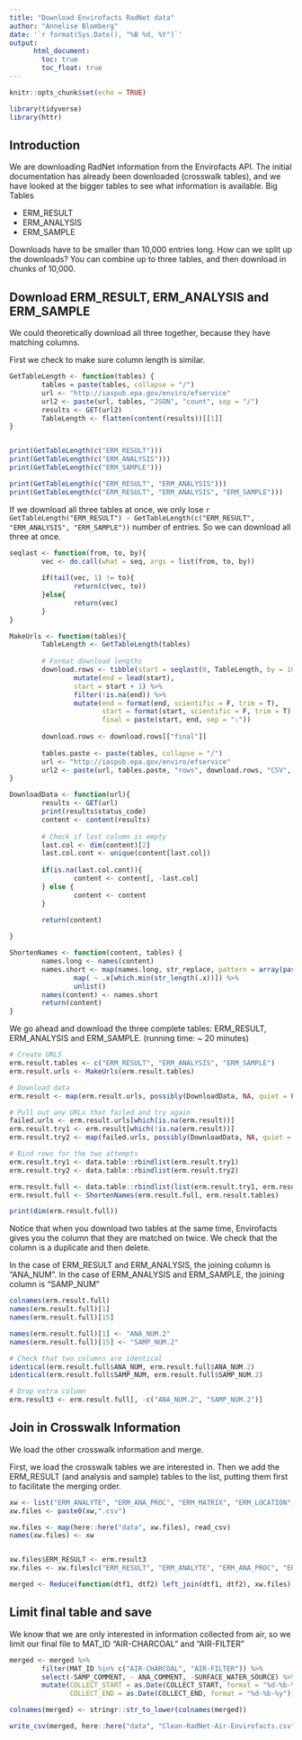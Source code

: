 ```yaml
---
title: "Download Envirofacts RadNet data"
author: "Annelise Blomberg"
date: '`r format(Sys.Date(), "%B %d, %Y")`'
output:
      html_document:
        toc: true
        toc_float: true
---
```


```r
knitr::opts_chunk$set(echo = TRUE)

library(tidyverse)
library(httr)
```

## Introduction 
We are downloading RadNet information from the Envirofacts API. The initial documentation has already been downloaded (crosswalk tables), and we have looked at the bigger tables to see what information is available. 
Big Tables

* ERM_RESULT
* ERM_ANALYSIS
* ERM_SAMPLE

Downloads have to be smaller than 10,000 entries long. How can we split up the downloads? You can combine up to three tables, and then download in chunks of 10,000. 

## Download ERM_RESULT, ERM_ANALYSIS and ERM_SAMPLE 

We could theoretically download all three together, because they have matching columns. 

First we check to make sure column length is similar. 

```r

GetTableLength <- function(tables) {
        tables = paste(tables, collapse = "/")
        url <- "http://iaspub.epa.gov/enviro/efservice" 
        url2 <- paste(url, tables, "JSON", "count", sep = "/")
        results <- GET(url2)
        TableLength <- flatten(content(results))[[1]]
}


print(GetTableLength(c("ERM_RESULT")))
print(GetTableLength(c("ERM_ANALYSIS")))
print(GetTableLength(c("ERM_SAMPLE")))

print(GetTableLength(c("ERM_RESULT", "ERM_ANALYSIS")))
print(GetTableLength(c("ERM_RESULT", "ERM_ANALYSIS", "ERM_SAMPLE")))

```

If we download all three tables at once, we only lose `r GetTableLength("ERM_RESULT") - GetTableLength(c("ERM_RESULT", "ERM_ANALYSIS", "ERM_SAMPLE"))` number of entries. So we can download all three at once. 

```r

seqlast <- function(from, to, by){
        vec <- do.call(what = seq, args = list(from, to, by))
        
        if(tail(vec, 1) != to){
                return(c(vec, to))
        }else{
                return(vec)
        }
}

MakeUrls <- function(tables){
        TableLength <- GetTableLength(tables)
        
        # Format download lengths
        download.rows <- tibble(start = seqlast(0, TableLength, by = 10000)) %>% 
                mutate(end = lead(start),
                start = start + 1) %>% 
                filter(!is.na(end)) %>% 
                mutate(end = format(end, scientific = F, trim = T),
                       start = format(start, scientific = F, trim = T),
                       final = paste(start, end, sep = ":"))
        
        download.rows <- download.rows[["final"]]
        
        tables.paste <- paste(tables, collapse = "/")
        url <- "http://iaspub.epa.gov/enviro/efservice"
        url2 <- paste(url, tables.paste, "rows", download.rows, "CSV", sep = "/")
}

DownloadData <- function(url){
        results <- GET(url)
        print(results$status_code)
        content <- content(results)
        
        # Check if last column is empty
        last.col <- dim(content)[2]
        last.col.cont <- unique(content[last.col])
        
        if(is.na(last.col.cont)){
                content <- content[, -last.col]
        } else {
                content <- content
        }
        
        return(content)

}

ShortenNames <- function(content, tables) { 
        names.long <- names(content)
        names.short <- map(names.long, str_replace, pattern = array(paste0(tables, ".")), replacement = "") %>% 
                map( ~ .x[which.min(str_length(.x))]) %>% 
                unlist()
        names(content) <- names.short
        return(content)
}

```

We go ahead and download the three complete tables: ERM_RESULT, ERM_ANALYSIS and ERM_SAMPLE. (running time: ~ 20 minutes)

```r

# Create URLS
erm.result.tables <- c("ERM_RESULT", "ERM_ANALYSIS", "ERM_SAMPLE")
erm.result.urls <- MakeUrls(erm.result.tables)

# Download data 
erm.result <- map(erm.result.urls, possibly(DownloadData, NA, quiet = FALSE))

# Pull out any URLs that failed and try again
failed.urls <- erm.result.urls[which(is.na(erm.result))]
erm.result.try1 <- erm.result[which(!is.na(erm.result))]
erm.result.try2 <- map(failed.urls, possibly(DownloadData, NA, quiet = FALSE))

# Bind rows for the two attempts
erm.result.try1 <- data.table::rbindlist(erm.result.try1)
erm.result.try2 <- data.table::rbindlist(erm.result.try2)

erm.result.full <- data.table::rbindlist(list(erm.result.try1, erm.result.try2))
erm.result.full <- ShortenNames(erm.result.full, erm.result.tables)

print(dim(erm.result.full))
```

Notice that when you download two tables at the same time, Envirofacts gives you the column that they are matched on twice. We check that the column is a duplicate and then delete. 

In the case of ERM_RESULT and ERM_ANALYSIS, the joining column is "ANA_NUM".
In the case of ERM_ANALYSIS and ERM_SAMPLE, the joining column is "SAMP_NUM"

```r
colnames(erm.result.full)
names(erm.result.full)[1]
names(erm.result.full)[15]

names(erm.result.full)[1] <- "ANA_NUM.2"
names(erm.result.full)[15] <- "SAMP_NUM.2"

# Check that two columns are identical
identical(erm.result.full$ANA_NUM, erm.result.full$ANA_NUM.2)
identical(erm.result.full$SAMP_NUM, erm.result.full$SAMP_NUM.2)

# Drop extra column
erm.result3 <- erm.result.full[, -c("ANA_NUM.2", "SAMP_NUM.2")]

```

## Join in Crosswalk Information 

We load the other crosswalk information and merge. 

First, we load the crosswalk tables we are interested in. Then we add the ERM_RESULT (and analysis and sample) tables to the list, putting them first to facilitate the merging order. 

```r

xw <- list("ERM_ANALYTE", "ERM_ANA_PROC", "ERM_MATRIX", "ERM_LOCATION", "ERM_PROJECT")
xw.files <- paste0(xw,".csv")

xw.files <- map(here::here("data", xw.files), read_csv)
names(xw.files) <- xw


xw.files$ERM_RESULT <- erm.result3
xw.files <- xw.files[c("ERM_RESULT", "ERM_ANALYTE", "ERM_ANA_PROC", "ERM_MATRIX", "ERM_LOCATION", "ERM_PROJECT")]

merged <- Reduce(function(dtf1, dtf2) left_join(dtf1, dtf2), xw.files)

```

## Limit final table and save

We know that we are only interested in information collected from air, so we limit our final file to MAT_ID "AIR-CHARCOAL" and "AIR-FILTER" 

```r

merged <- merged %>% 
        filter(MAT_ID %in% c("AIR-CHARCOAL", "AIR-FILTER")) %>% 
        select(-SAMP_COMMENT, - ANA_COMMENT, -SURFACE_WATER_SOURCE) %>% 
        mutate(COLLECT_START = as.Date(COLLECT_START, format = "%d-%b-%y"), 
               COLLECT_END = as.Date(COLLECT_END, format = "%d-%b-%y"))

colnames(merged) <- stringr::str_to_lower(colnames(merged))

write_csv(merged, here::here("data", "Clean-RadNet-Air-Envirofacts.csv"))
```

